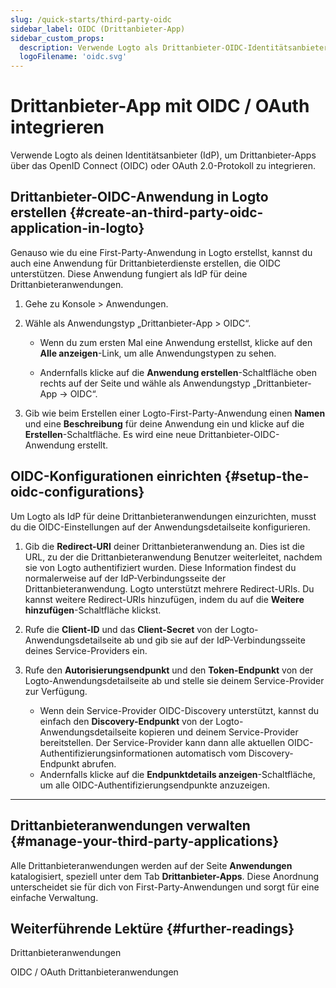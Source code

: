 ```yaml
---
slug: /quick-starts/third-party-oidc
sidebar_label: OIDC (Drittanbieter-App)
sidebar_custom_props:
  description: Verwende Logto als Drittanbieter-OIDC-Identitätsanbieter (IdP) für deine Anwendung.
  logoFilename: 'oidc.svg'
---
```



# Drittanbieter-App mit OIDC / OAuth integrieren

Verwende Logto als deinen Identitätsanbieter (IdP), um Drittanbieter-Apps über das OpenID Connect (OIDC) oder OAuth 2.0-Protokoll zu integrieren.

## Drittanbieter-OIDC-Anwendung in Logto erstellen \{#create-an-third-party-oidc-application-in-logto}

Genauso wie du eine First-Party-Anwendung in Logto erstellst, kannst du auch eine Anwendung für Drittanbieterdienste erstellen, die OIDC unterstützen. Diese Anwendung fungiert als IdP für deine Drittanbieteranwendungen.

1. Gehe zu <CloudLink to="/applications">Konsole > Anwendungen</CloudLink>.

2. Wähle als Anwendungstyp „Drittanbieter-App > OIDC“.

   - Wenn du zum ersten Mal eine Anwendung erstellst, klicke auf den **Alle anzeigen**-Link, um alle Anwendungstypen zu sehen.

   - Andernfalls klicke auf die **Anwendung erstellen**-Schaltfläche oben rechts auf der Seite und wähle als Anwendungstyp „Drittanbieter-App -> OIDC“.

3. Gib wie beim Erstellen einer Logto-First-Party-Anwendung einen **Namen** und eine **Beschreibung** für deine Anwendung ein und klicke auf die **Erstellen**-Schaltfläche. Es wird eine neue Drittanbieter-OIDC-Anwendung erstellt.

## OIDC-Konfigurationen einrichten \{#setup-the-oidc-configurations}

Um Logto als IdP für deine Drittanbieteranwendungen einzurichten, musst du die OIDC-Einstellungen auf der Anwendungsdetailseite konfigurieren.

1. Gib die **Redirect-URI** deiner Drittanbieteranwendung an. Dies ist die URL, zu der die Drittanbieteranwendung Benutzer weiterleitet, nachdem sie von Logto authentifiziert wurden. Diese Information findest du normalerweise auf der IdP-Verbindungsseite der Drittanbieteranwendung. Logto unterstützt mehrere Redirect-URIs. Du kannst weitere Redirect-URIs hinzufügen, indem du auf die **Weitere hinzufügen**-Schaltfläche klickst.

2. Rufe die **Client-ID** und das **Client-Secret** von der Logto-Anwendungsdetailseite ab und gib sie auf der IdP-Verbindungsseite deines Service-Providers ein.

3. Rufe den **Autorisierungsendpunkt** und den **Token-Endpunkt** von der Logto-Anwendungsdetailseite ab und stelle sie deinem Service-Provider zur Verfügung.

   - Wenn dein Service-Provider OIDC-Discovery unterstützt, kannst du einfach den **Discovery-Endpunkt** von der Logto-Anwendungsdetailseite kopieren und deinem Service-Provider bereitstellen. Der Service-Provider kann dann alle aktuellen OIDC-Authentifizierungsinformationen automatisch vom Discovery-Endpunkt abrufen.
   - Andernfalls klicke auf die **Endpunktdetails anzeigen**-Schaltfläche, um alle OIDC-Authentifizierungsendpunkte anzuzeigen.

---

<QuickStartsReference />

## Drittanbieteranwendungen verwalten \{#manage-your-third-party-applications}

Alle Drittanbieteranwendungen werden auf der Seite **Anwendungen** katalogisiert, speziell unter dem Tab **Drittanbieter-Apps**. Diese Anordnung unterscheidet sie für dich von First-Party-Anwendungen und sorgt für eine einfache Verwaltung.

## Weiterführende Lektüre \{#further-readings}

<Url href="/integrate-logto/third-party-applications">Drittanbieteranwendungen</Url>

<Url href="/integrate-logto/third-party-applications/oidc-oauth-third-party-applications">
  OIDC / OAuth Drittanbieteranwendungen
</Url>

